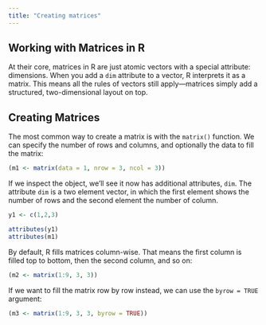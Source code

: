 ```yaml
---
title: "Creating matrices"
---
```


## Working with Matrices in R

At their core, matrices in R are just atomic vectors with a special attribute: dimensions. When you add a `dim` attribute to a vector, R interprets it as a matrix. This means all the rules of vectors still apply—matrices simply add a structured, two-dimensional layout on top.

## Creating Matrices

The most common way to create a matrix is with the `matrix()` function. We can specify the number of rows and columns, and optionally the data to fill the matrix:

```r
(m1 <- matrix(data = 1, nrow = 3, ncol = 3))
```

If we inspect the object, we’ll see it now has additional attributes, `dim`. The attribute `dim` is a two element vector, in which the first element shows the number of rows and the second element the number of column.

```r
y1 <- c(1,2,3)

attributes(y1)
attributes(m1)
```

By default, R fills matrices column-wise. That means the first column is filled top to bottom, then the second column, and so on:

```r
(m2 <- matrix(1:9, 3, 3))
```

If we want to fill the matrix row by row instead, we can use the `byrow = TRUE` argument:

```r
(m3 <- matrix(1:9, 3, 3, byrow = TRUE))
```









